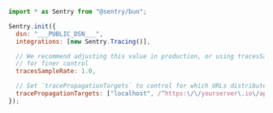 ```javascript
import * as Sentry from "@sentry/bun";

Sentry.init({
  dsn: "___PUBLIC_DSN___",
  integrations: [new Sentry.Tracing()],

  // We recommend adjusting this value in production, or using tracesSampler
  // for finer control
  tracesSampleRate: 1.0,

  // Set `tracePropagationTargets` to control for which URLs distributed tracing should be enabled
  tracePropagationTargets: ["localhost", /^https:\/\/yourserver\.io\/api/],
});
```
